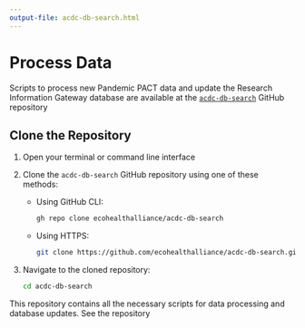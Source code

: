 ```yaml
---
output-file: acdc-db-search.html
---
```


# Process Data {#sec-github-clone}

Scripts to process new Pandemic PACT data and update the Research Information Gateway database are available at the [`acdc-db-search`](https://github.com/ecohealthalliance/acdc-db-search) GitHub repository

## Clone the Repository

1. Open your terminal or command line interface
2. Clone the `acdc-db-search` GitHub repository using one of these methods:
   - Using GitHub CLI:
     ```bash
     gh repo clone ecohealthalliance/acdc-db-search
     ```
   - Using HTTPS:
     ```bash
     git clone https://github.com/ecohealthalliance/acdc-db-search.git
     ```
3. Navigate to the cloned repository:
   ```bash
   cd acdc-db-search
   ```

This repository contains all the necessary scripts for data processing and database updates. See the repository 
